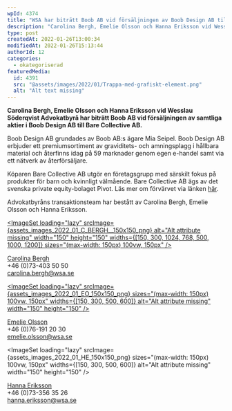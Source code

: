 ```yaml
---
wpId: 4374
title: "WSA har biträtt Boob AB vid försäljningen av Boob Design AB till Bare Collective AB"
description: "Carolina Bergh, Emelie Olsson och Hanna Eriksson vid Wesslau Söderqvist Advokatbyrå har biträtt Boob AB vid försäljningen av samtliga aktier i Boob Design AB till Bare Collective AB. Boob Design&hellip;"
type: post
createdAt: 2022-01-26T13:00:34
modifiedAt: 2022-01-26T15:13:44
authorId: 12
categories:
  - okategoriserad
featuredMedia:
  id: 4391
  src: "@assets/images/2022/01/Trappa-med-grafiskt-element.png"
  alt: "Alt text missing"
---
```




**Carolina Bergh, Emelie Olsson och Hanna Eriksson vid Wesslau Söderqvist Advokatbyrå har biträtt Boob AB vid försäljningen av samtliga aktier i Boob Design AB till Bare Collective AB.**

Boob Design AB grundades av Boob AB:s ägare Mia Seipel. Boob Design AB erbjuder ett premiumsortiment av graviditets- och amningsplagg i hållbara material och återfinns idag på 59 marknader genom egen e-handel samt via ett nätverk av återförsäljare.

Köparen Bare Collective AB utgör en företagsgrupp med särskilt fokus på produkter för barn och kvinnligt välmående. Bare Collective AB ägs av det svenska private equity-bolaget Pivot. Läs mer om förvärvet via länken [här](https://www.mynewsdesk.com/se/bare-collective-ab/pressreleases/bare-collective-faar-tilloekning-i-familjen-med-foervaervet-av-boob-design-3157180).

Advokatbyråns transaktionsteam har bestått av Carolina Bergh, Emelie Olsson och Hanna Eriksson.

[<ImageSet loading="lazy" srcImage={assets_images_2022_01_C_BERGH__150x150_png} alt="Alt attribute missing" width="150" height="150" widths={[150, 300, 1024, 768, 500, 1000, 1200]} sizes="(max-width: 150px) 100vw, 150px" />](https://www.wsa.se/boob_design_ab_boob_ab/c-bergh/)

[Carolina Bergh](/medarbetare/carolina-bergh/)  
+46 (0)73-403 50 50  
[carolina.bergh@wsa.se](mailto:carolina.bergh@wsa.se)

[<ImageSet loading="lazy" srcImage={assets_images_2022_01_EO_150x150_png} sizes="(max-width: 150px) 100vw, 150px" widths={[150, 300, 500, 600]} alt="Alt attribute missing" width="150" height="150" />](https://www.wsa.se/generosare-regler-for-kvalificerade-personaloptioner/eo/)

[Emelie Olsson](/medarbetare/emelie-olsson/)  
+46 (0)76-191 20 30  
[emelie.olsson@wsa.se](mailto:emelie.olsson@wsa.se)

<ImageSet loading="lazy" srcImage={assets_images_2022_01_HE_150x150_png} sizes="(max-width: 150px) 100vw, 150px" widths={[150, 300, 500, 600]} alt="Alt attribute missing" width="150" height="150" />

[Hanna Eriksson](/medarbetare/hanna-eriksson/)  
+46 (0)73-356 35 26  
[hanna.eriksson@wsa.se](mailto:hanna.eriksson@wsa.se)